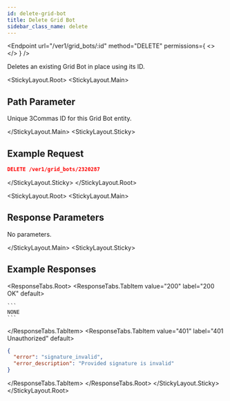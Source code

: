 ```yaml
---
id: delete-grid-bot
title: Delete Grid Bot
sidebar_class_name: delete
---
```



<Endpoint
  url="/ver1/grid_bots/:id"
  method="DELETE"
  permissions={
    <>
      <Permission title="Permission" description="BOTS_WRITE" />
      <Permission title="Security" description="SIGNED" />
    </>
  }
/>

Deletes an existing Grid Bot in place using its ID.

<StickyLayout.Root>
<StickyLayout.Main>

## Path Parameter 

<ApiParam name='id' type='integer' id="id" required>
   Unique 3Commas ID for this Grid Bot entity.
</ApiParam>

</StickyLayout.Main>
<StickyLayout.Sticky>

## Example Request 

```json
DELETE /ver1/grid_bots/2320287
```
</StickyLayout.Sticky>
</StickyLayout.Root>

<StickyLayout.Root>
<StickyLayout.Main>

## Response Parameters 
No parameters.

</StickyLayout.Main>
<StickyLayout.Sticky>

## Example Responses
<ResponseTabs.Root>
<ResponseTabs.TabItem value="200" label="200 OK" default>

    ```
    NONE
    ```
  </ResponseTabs.TabItem>
<ResponseTabs.TabItem value="401" label="401 Unauthorized" default>

  ```json
  {
    "error": "signature_invalid",
    "error_description": "Provided signature is invalid"
  }
  ```
</ResponseTabs.TabItem>
</ResponseTabs.Root>
</StickyLayout.Sticky>
</StickyLayout.Root>